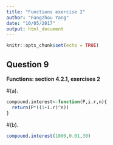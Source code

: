 ```yaml
---
title: "Functions exercise 2"
author: "Fangzhou Yang"
date: "10/05/2017"
output: html_document
---
```


```r
knitr::opts_chunk$set(echo = TRUE)
```

## Question 9
**Functions: section 4.2.1, exercises 2**

#(a).
```r
compound.interest<-function(P,i.r,n){
  return(P*((1+i.r)^n))
}
```


#(b).
```r
compound.interest(1000,0.01,30)
```

